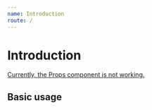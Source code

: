 ```yaml
---
name: Introduction
route: /
---
```



# Introduction

<Props of={WindowCalendar} />

[Currently, the Props component is not working.](https://github.com/pedronauck/docz/issues/717)

## Basic usage

<WindowCalendar/>
